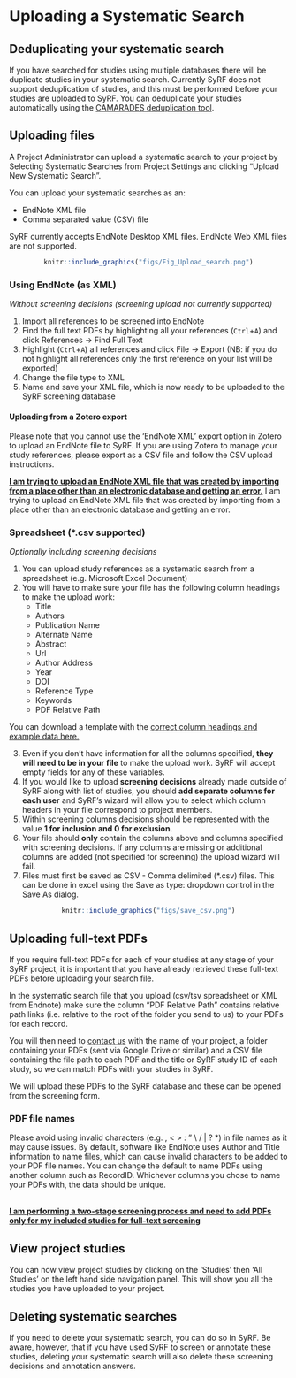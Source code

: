 # Uploading a Systematic Search {#systematicSearch}

## Deduplicating your systematic search
If you have searched for studies using multiple databases there will be duplicate studies in your systematic search. Currently SyRF does not support deduplication of studies, and this must be performed before your studies are uploaded to SyRF. You can deduplicate your studies automatically using the [CAMARADES deduplication tool](https://camarades.shinyapps.io/RDedup/).

## Uploading files

	
A Project Administrator can upload a systematic search to your project by Selecting Systematic Searches from Project Settings and clicking "Upload New Systematic Search".
	
You can upload your systematic searches as an:

* EndNote XML file
* Comma separated value (CSV) file

SyRF currently accepts EndNote Desktop XML files. EndNote Web XML files are not supported.

<center>
```r
knitr::include_graphics("figs/Fig_Upload_search.png")
```
</center>

### Using EndNote (as XML)
*Without screening decisions (screening upload not currently supported)*

1. Import all references to be screened into EndNote 
2. Find the full text PDFs by highlighting all your references (`Ctrl`+`A`) and click References -> Find Full Text
3. Highlight (`Ctrl`+`A`) all references and click File -> Export (NB: if you do not highlight all references only the first reference on your list will be exported) 
4. Change the file type to XML 
5. Name and save your XML file, which is now ready to be uploaded to the SyRF screening database

#### Uploading from a Zotero export
Please note that you cannot use the  'EndNote XML' export option in Zotero to upload an EndNote file to SyRF. If you are using Zotero to manage your study references, please export as a CSV file and follow the CSV upload instructions.

[**I am trying to upload an EndNote XML file that was created by importing from a place other than an electronic database and getting an error.**](https://syrf.org.uk/faq)
I am trying to upload an EndNote XML file that was created by importing from a place other than an electronic database and getting an error.

### Spreadsheet (\*.csv supported)
*Optionally including screening decisions*

1. You can upload study references as a systematic search from a spreadsheet (e.g. Microsoft Excel Document)  
2. You will have to make sure your file has the following column headings to make the upload work: 
    * Title
    * Authors
    * Publication Name
    * Alternate Name
    * Abstract
    * Url
    * Author Address
    * Year
    * DOI
    * Reference Type
    * Keywords
    * PDF Relative Path

You can download a template with the [correct column headings and example data here.](https://syrf-test.co.uk/assets/pdfs/Systematic_search_instructions.html) 

3. Even if you don't have information for all the columns specified, **they will need to be in your file** to make the upload work. SyRF will accept empty fields for any of these variables.
4. If you would like to upload **screening decisions** already made outside of SyRF along with list of studies, you should **add separate columns for each user** and SyRF’s wizard will allow you to select which column headers in your file correspond to project members.
5. Within screening columns decisions should be represented with the value **1 for inclusion and 0 for exclusion**.
6. Your file should **only** contain the columns above and columns specified with screening decisions. If any columns are missing or additional columns are added (not specified for screening) the upload wizard will fail. 
7. Files must first be saved as CSV - Comma delimited (\*.csv) files. This can be done in excel using the Save as type: dropdown control in the Save As dialog. 

<center>
```r
knitr::include_graphics("figs/save_csv.png")
```
</center>

## Uploading full-text PDFs
If you require full-text PDFs for each of your studies at any stage of your SyRF project, it is important that you have already retrieved these full-text PDFs before uploading your search file.


In the systematic search file that you upload (csv/tsv spreadsheet or XML from Endnote) make sure the column “PDF Relative Path” contains relative path links (i.e. relative to the root of the folder you send to us) to your PDFs for each record.

You will then need to [contact us](syrf.info@ed.ac.uk) with the name of your project, a folder containing your PDFs (sent via Google Drive or similar) and a CSV file containing the file path to each PDF and the title or SyRF study ID of each study, so we can match PDFs with your studies in SyRF. 

We will upload these PDFs to the SyRF database and these can be opened from the screening form.

### PDF file names
Please avoid using invalid characters (e.g. , < > : " \\ / | ? \*) in file names as it may cause issues. By default, software like EndNote uses Author and Title information to name files, which can cause invalid characters to be added to your PDF file names. You can change the default to name PDFs using another column such as RecordID. Whichever columns you chose to name your PDFs with, the data should be unique.

<br>
[**I am performing a two-stage screening process and need to add PDFs only for my included studies for full-text screening**](https://syrf.org.uk/faq)

## View project studies
You can now view project studies by clicking on the ‘Studies’ then 'All Studies' on the left hand side navigation panel. This will show you all the studies you have uploaded to your project.

## Deleting systematic searches
If you need to delete your systematic search, you can do so In SyRF. Be aware, however, that if you have used SyRF to screen or annotate these studies, deleting your systematic search will also delete these screening decisions and annotation answers.
